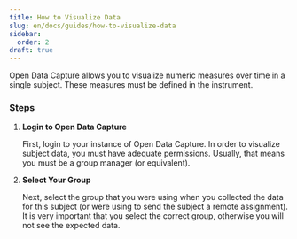 ```yaml
---
title: How to Visualize Data
slug: en/docs/guides/how-to-visualize-data
sidebar:
  order: 2
draft: true
---
```



Open Data Capture allows you to visualize numeric measures over time in a single subject. These measures must be defined in the instrument.

### Steps

<Steps>

1.  **Login to Open Data Capture**

    First, login to your instance of Open Data Capture. In order to visualize subject data, you must have adequate permissions. Usually, that means you must be a group manager (or equivalent).

    <Screenshot alt="login page" name="login" />

2.  **Select Your Group**

    Next, select the group that you were using when you collected the data for this subject
    (or were using to send the subject a remote assignment). It is very important that
    you select the correct group, otherwise you will not see the expected data.

    <Screenshot alt="dashboard page" name="dashboard" />

</Steps>
